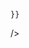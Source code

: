 
<Meta title="Design System/Colours Palette" />

<ColorPalette>
  <ColorItem
    title="Main colours"
    subtitle="The main colours used in the design system, after that use the different shades at your disposal."
    colors={{
      'acu-red-100': '#ed0c00',
      'acu-purple-100': '#3c1053',
    }}
  />
  <ColorItem
    title="acu-red"
    subtitle="The red shade"
    colors={{
      'acu-red-120': '#d00a00',
      'acu-red-100': '#ed0c00',
      'acu-red-80': '#f15047',
      'acu-red-60': '#f57c75',
      'acu-red-40': '#f8a7a3',
      'acu-red-20': '#fcd3d1',
    }}
  />
  <ColorItem
    title="acu-purple"
    subtitle="The purple shade"
    colors={{
      'acu-purple-120': '#260B34',
      'acu-purple-115': '#2d0c3e',
      'acu-purple-100': '#3c1053',
      'acu-purple-80': '#643075',
      'acu-purple-60': '#8a7098',
      'acu-purple-40': '#b19fba',
      'acu-purple-20': '#d8cfdd',
    }}
  />
  <ColorItem
    title="acu-charcoal"
    subtitle="The charcoal shade"
    colors={{
      'acu-charcoal-120': '#252320',
      'acu-charcoal-100': '#3d3935',
    }}
  />
  <ColorItem
    title="acu-black"
    subtitle="The black shade"
    colors={{
      'acu-black-80': '#6c6c6c',
      'acu-black-40': '#cccccc',
      'acu-black-30': '#e3e3e3',
      'acu-black-20': '#eeeeee',
      'acu-black-15': '#f6f6f6',
      'acu-black-10': '#fafafa',
    }}
  />
  <ColorItem
    title="Single colours"
    colors={{
      'acu-stone': '#8c857b',
      'acu-sand': '#e8e3db',
      'acu-white': '#ffffff',
      'acu-yellow-100': '#F2BB0A',
      'acu-gold': '#ad915d',

    }}

/>

</ColorPalette>
